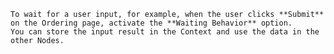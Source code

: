 
<CollapsibleSection title="Waiting Behavior">

    To wait for a user input, for example, when the user clicks **Submit** on the Ordering page, activate the **Waiting Behavior** option.
    You can store the input result in the Context and use the data in the other Nodes.

</CollapsibleSection>

